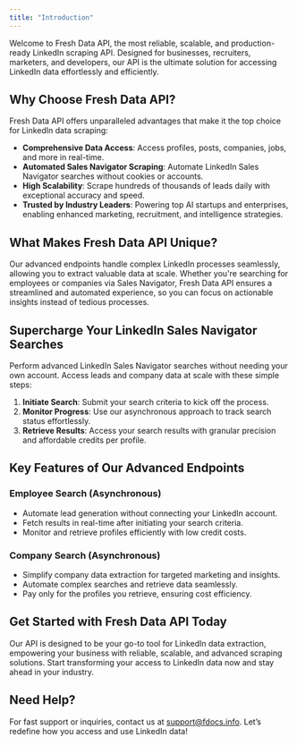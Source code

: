 ```yaml
---
title: "Introduction"
---
```


Welcome to Fresh Data API, the most reliable, scalable, and production-ready LinkedIn scraping API. Designed for businesses, recruiters, marketers, and developers, our API is the ultimate solution for accessing LinkedIn data effortlessly and efficiently.

## Why Choose Fresh Data API?

Fresh Data API offers unparalleled advantages that make it the top choice for LinkedIn data scraping:

- **Comprehensive Data Access**: Access profiles, posts, companies, jobs, and more in real-time.
- **Automated Sales Navigator Scraping**: Automate LinkedIn Sales Navigator searches without cookies or accounts.
- **High Scalability**: Scrape hundreds of thousands of leads daily with exceptional accuracy and speed.
- **Trusted by Industry Leaders**: Powering top AI startups and enterprises, enabling enhanced marketing, recruitment, and intelligence strategies.

## What Makes Fresh Data API Unique?

Our advanced endpoints handle complex LinkedIn processes seamlessly, allowing you to extract valuable data at scale. Whether you're searching for employees or companies via Sales Navigator, Fresh Data API ensures a streamlined and automated experience, so you can focus on actionable insights instead of tedious processes.

## Supercharge Your LinkedIn Sales Navigator Searches

Perform advanced LinkedIn Sales Navigator searches without needing your own account. Access leads and company data at scale with these simple steps:

1. **Initiate Search**: Submit your search criteria to kick off the process.
2. **Monitor Progress**: Use our asynchronous approach to track search status effortlessly.
3. **Retrieve Results**: Access your search results with granular precision and affordable credits per profile.

## Key Features of Our Advanced Endpoints

### Employee Search (Asynchronous)
- Automate lead generation without connecting your LinkedIn account.
- Fetch results in real-time after initiating your search criteria.
- Monitor and retrieve profiles efficiently with low credit costs.

### Company Search (Asynchronous)
- Simplify company data extraction for targeted marketing and insights.
- Automate complex searches and retrieve data seamlessly.
- Pay only for the profiles you retrieve, ensuring cost efficiency.

## Get Started with Fresh Data API Today

Our API is designed to be your go-to tool for LinkedIn data extraction, empowering your business with reliable, scalable, and advanced scraping solutions. Start transforming your access to LinkedIn data now and stay ahead in your industry.

## Need Help?

For fast support or inquiries, contact us at [support@fdocs.info](mailto:support@fdocs.info). Let’s redefine how you access and use LinkedIn data!
